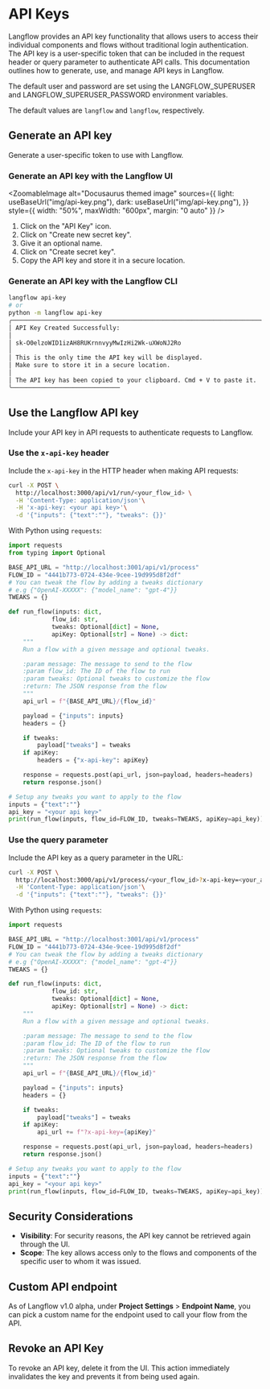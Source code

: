 
# API Keys

Langflow provides an API key functionality that allows users to access their individual components and flows without traditional login authentication. The API key is a user-specific token that can be included in the request header or query parameter to authenticate API calls. This documentation outlines how to generate, use, and manage API keys in Langflow.

<Admonition type="warning">
  The default user and password are set using the LANGFLOW_SUPERUSER and
  LANGFLOW_SUPERUSER_PASSWORD environment variables.

The default values are `langflow` and `langflow`, respectively.

</Admonition>

## Generate an API key

Generate a user-specific token to use with Langflow.

### Generate an API key with the Langflow UI

<ZoomableImage
  alt="Docusaurus themed image"
  sources={{
    light: useBaseUrl("img/api-key.png"),
    dark: useBaseUrl("img/api-key.png"),
  }}
  style={{ width: "50%", maxWidth: "600px", margin: "0 auto" }}
/>

1. Click on the "API Key" icon.
2. Click on "Create new secret key".
3. Give it an optional name.
4. Click on "Create secret key".
5. Copy the API key and store it in a secure location.

### Generate an API key with the Langflow CLI

```bash
langflow api-key
# or
python -m langflow api-key
╭─────────────────────────────────────────────────────────────────────╮
│ API Key Created Successfully:                                       │
│                                                                     │
│ sk-O0elzoWID1izAH8RUKrnnvyyMwIzHi2Wk-uXWoNJ2Ro                      │
│                                                                     │
│ This is the only time the API key will be displayed.                │
│ Make sure to store it in a secure location.                         │
│                                                                     │
│ The API key has been copied to your clipboard. Cmd + V to paste it. │
╰──────────────────────────────
```

## Use the Langflow API key

Include your API key in API requests to authenticate requests to Langflow.

### Use the `x-api-key` header

Include the `x-api-key` in the HTTP header when making API requests:

```bash
curl -X POST \
  http://localhost:3000/api/v1/run/<your_flow_id> \
  -H 'Content-Type: application/json'\
  -H 'x-api-key: <your api key>'\
  -d '{"inputs": {"text":""}, "tweaks": {}}'
```

With Python using `requests`:

```python
import requests
from typing import Optional

BASE_API_URL = "http://localhost:3001/api/v1/process"
FLOW_ID = "4441b773-0724-434e-9cee-19d995d8f2df"
# You can tweak the flow by adding a tweaks dictionary
# e.g {"OpenAI-XXXXX": {"model_name": "gpt-4"}}
TWEAKS = {}

def run_flow(inputs: dict,
            flow_id: str,
            tweaks: Optional[dict] = None,
            apiKey: Optional[str] = None) -> dict:
    """
    Run a flow with a given message and optional tweaks.

    :param message: The message to send to the flow
    :param flow_id: The ID of the flow to run
    :param tweaks: Optional tweaks to customize the flow
    :return: The JSON response from the flow
    """
    api_url = f"{BASE_API_URL}/{flow_id}"

    payload = {"inputs": inputs}
    headers = {}

    if tweaks:
        payload["tweaks"] = tweaks
    if apiKey:
        headers = {"x-api-key": apiKey}

    response = requests.post(api_url, json=payload, headers=headers)
    return response.json()

# Setup any tweaks you want to apply to the flow
inputs = {"text":""}
api_key = "<your api key>"
print(run_flow(inputs, flow_id=FLOW_ID, tweaks=TWEAKS, apiKey=api_key))
```

### Use the query parameter

Include the API key as a query parameter in the URL:

```bash
curl -X POST \
  http://localhost:3000/api/v1/process/<your_flow_id>?x-api-key=<your_api_key> \
  -H 'Content-Type: application/json'\
  -d '{"inputs": {"text":""}, "tweaks": {}}'
```

With Python using `requests`:

```python
import requests

BASE_API_URL = "http://localhost:3001/api/v1/process"
FLOW_ID = "4441b773-0724-434e-9cee-19d995d8f2df"
# You can tweak the flow by adding a tweaks dictionary
# e.g {"OpenAI-XXXXX": {"model_name": "gpt-4"}}
TWEAKS = {}

def run_flow(inputs: dict,
            flow_id: str,
            tweaks: Optional[dict] = None,
            apiKey: Optional[str] = None) -> dict:
    """
    Run a flow with a given message and optional tweaks.

    :param message: The message to send to the flow
    :param flow_id: The ID of the flow to run
    :param tweaks: Optional tweaks to customize the flow
    :return: The JSON response from the flow
    """
    api_url = f"{BASE_API_URL}/{flow_id}"

    payload = {"inputs": inputs}
    headers = {}

    if tweaks:
        payload["tweaks"] = tweaks
    if apiKey:
        api_url += f"?x-api-key={apiKey}"

    response = requests.post(api_url, json=payload, headers=headers)
    return response.json()

# Setup any tweaks you want to apply to the flow
inputs = {"text":""}
api_key = "<your api key>"
print(run_flow(inputs, flow_id=FLOW_ID, tweaks=TWEAKS, apiKey=api_key))
```

## Security Considerations

- **Visibility**: For security reasons, the API key cannot be retrieved again through the UI.
- **Scope**: The key allows access only to the flows and components of the specific user to whom it was issued.

## Custom API endpoint

As of Langflow v1.0 alpha, under **Project Settings** > **Endpoint Name**, you can pick a custom name for the endpoint used to call your flow from the API.

## Revoke an API Key

To revoke an API key, delete it from the UI. This action immediately invalidates the key and prevents it from being used again.
